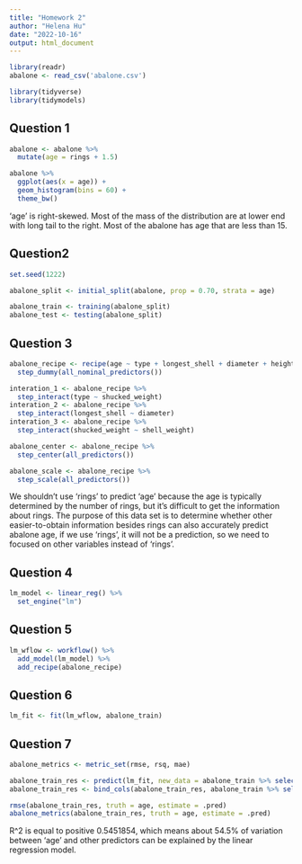 ```yaml
---
title: "Homework 2"
author: "Helena Hu"
date: "2022-10-16"
output: html_document
---
```

```r
library(readr)
abalone <- read_csv('abalone.csv')
```
```r
library(tidyverse)
library(tidymodels)
```

## Question 1
```r
abalone <- abalone %>%
  mutate(age = rings + 1.5)

abalone %>% 
  ggplot(aes(x = age)) +
  geom_histogram(bins = 60) +
  theme_bw()
```
'age' is right-skewed. Most of the mass of the distribution are at lower end with long tail to the right. Most of the abalone has age that are less than 15.


## Question2
```r
set.seed(1222)

abalone_split <- initial_split(abalone, prop = 0.70, strata = age)

abalone_train <- training(abalone_split)
abalone_test <- testing(abalone_split)
```

## Question 3
```r
abalone_recipe <- recipe(age ~ type + longest_shell + diameter + height + whole_weight + shucked_weight + viscera_weight + shell_weight, data = abalone_train) %>% 
  step_dummy(all_nominal_predictors())

interation_1 <- abalone_recipe %>%
  step_interact(type ~ shucked_weight)
interation_2 <- abalone_recipe %>%
  step_interact(longest_shell ~ diameter)
interation_3 <- abalone_recipe %>%
  step_interact(shucked_weight ~ shell_weight)

abalone_center <- abalone_recipe %>%
  step_center(all_predictors())

abalone_scale <- abalone_recipe %>%
  step_scale(all_predictors())
```
We shouldn't use 'rings' to predict 'age' because the age is typically determined by the number of rings, but it's difficult to get the information about rings. The purpose of this data set is to determine whether other easier-to-obtain information besides rings can also accurately predict abalone age, if we use 'rings', it will not be a prediction, so we need to focused on other variables instead of 'rings'.


## Question 4
```r
lm_model <- linear_reg() %>% 
  set_engine("lm")
```

## Question 5
```r
lm_wflow <- workflow() %>% 
  add_model(lm_model) %>% 
  add_recipe(abalone_recipe)
```

## Question 6
```r
lm_fit <- fit(lm_wflow, abalone_train)
```

## Question 7
```r
abalone_metrics <- metric_set(rmse, rsq, mae)

abalone_train_res <- predict(lm_fit, new_data = abalone_train %>% select(-age))
abalone_train_res <- bind_cols(abalone_train_res, abalone_train %>% select(age))

rmse(abalone_train_res, truth = age, estimate = .pred)
abalone_metrics(abalone_train_res, truth = age, estimate = .pred)
```
R^2 is equal to positive 0.5451854, which means about 54.5% of variation between 'age' and other predictors can be explained by the linear regression model.


